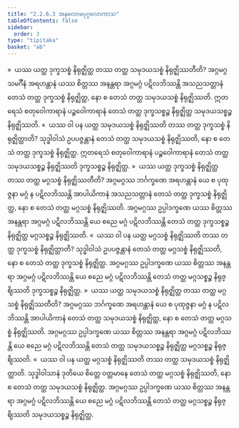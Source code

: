 ```yaml
---
title: "2.2.6.3 အနုလောမပုဂ္ဂလောကာသ"
tableOfContents: false
sidebar:
  order: 3
type: "tipitaka"
basket: "ab"
---
```



<DynamicBreadcrumb />

<Division number="129">

<Paragraph number="653">
»  ယဿ ယတ္ထ ဒုက္ခသစ္စံ နိရုဇ္ဈိတ္ထ တဿ တတ္ထ သမုဒယသစ္စံ နိရုဇ္ဈိဿတီတိ?
</Paragraph>

<Paragraph number="654">
အဂ္ဂမဂ္ဂသမင်္ဂီနံ အရဟန္တာနံ ယဿ စိတ္တဿ အနန္တရာ အဂ္ဂမဂ္ဂံ ပဋိလဘိဿန္တိ အသညသတ္တာနံ တေသံ တတ္ထ ဒုက္ခသစ္စံ နိရုဇ္ဈိတ္ထ, နော စ တေသံ တတ္ထ သမုဒယသစ္စံ နိရုဇ္ဈိဿတိ. ဣတရေသံ စတုဝေါကာရာနံ ပဉ္စဝေါကာရာနံ တေသံ တတ္ထ ဒုက္ခသစ္စဉ္စ နိရုဇ္ဈိတ္ထ သမုဒယသစ္စဉ္စ နိရုဇ္ဈိဿတိ.
</Paragraph>

<Paragraph number="655">
«  ယဿ ဝါ ပန ယတ္ထ သမုဒယသစ္စံ နိရုဇ္ဈိဿတိ တဿ တတ္ထ ဒုက္ခသစ္စံ နိရုဇ္ဈိတ္ထာတိ?
</Paragraph>

<Paragraph number="656">
သုဒ္ဓါဝါသံ ဥပပဇ္ဇန္တာနံ တေသံ တတ္ထ သမုဒယသစ္စံ နိရုဇ္ဈိဿတိ, နော စ တေသံ တတ္ထ ဒုက္ခသစ္စံ နိရုဇ္ဈိတ္ထ. ဣတရေသံ စတုဝေါကာရာနံ ပဉ္စဝေါကာရာနံ တေသံ တတ္ထ သမုဒယသစ္စဉ္စ နိရုဇ္ဈိဿတိ ဒုက္ခသစ္စဉ္စ နိရုဇ္ဈိတ္ထ.
</Paragraph>

<Paragraph number="657">
»  ယဿ ယတ္ထ ဒုက္ခသစ္စံ နိရုဇ္ဈိတ္ထ တဿ တတ္ထ မဂ္ဂသစ္စံ နိရုဇ္ဈိဿတီတိ?
</Paragraph>

<Paragraph number="658">
အဂ္ဂမဂ္ဂဿ ဘင်္ဂက္ခဏေ အရဟန္တာနံ ယေ စ ပုထုဇ္ဇနာ မဂ္ဂံ န ပဋိလဘိဿန္တိ အာပါယိကာနံ အသညသတ္တာနံ တေသံ တတ္ထ ဒုက္ခသစ္စံ နိရုဇ္ဈိတ္ထ, နော စ တေသံ တတ္ထ မဂ္ဂသစ္စံ နိရုဇ္ဈိဿတိ. အဂ္ဂမဂ္ဂဿ ဥပ္ပါဒက္ခဏေ ယဿ စိတ္တဿ အနန္တရာ အဂ္ဂမဂ္ဂံ ပဋိလဘိဿန္တိ ယေ စညေ မဂ္ဂံ ပဋိလဘိဿန္တိ တေသံ တတ္ထ ဒုက္ခသစ္စဉ္စ နိရုဇ္ဈိတ္ထ မဂ္ဂသစ္စဉ္စ နိရုဇ္ဈိဿတိ.
</Paragraph>

<Paragraph number="659">
«  ယဿ ဝါ ပန ယတ္ထ မဂ္ဂသစ္စံ နိရုဇ္ဈိဿတိ တဿ တတ္ထ ဒုက္ခသစ္စံ နိရုဇ္ဈိတ္ထာတိ?
</Paragraph>

<Paragraph number="660">
သုဒ္ဓါဝါသံ ဥပပဇ္ဇန္တာနံ တေသံ တတ္ထ မဂ္ဂသစ္စံ နိရုဇ္ဈိဿတိ, နော စ တေသံ တတ္ထ ဒုက္ခသစ္စံ နိရုဇ္ဈိတ္ထ. အဂ္ဂမဂ္ဂဿ ဥပ္ပါဒက္ခဏေ ယဿ စိတ္တဿ အနန္တရာ အဂ္ဂမဂ္ဂံ ပဋိလဘိဿန္တိ ယေ စညေ မဂ္ဂံ ပဋိလဘိဿန္တိ တေသံ တတ္ထ မဂ္ဂသစ္စဉ္စ နိရုဇ္ဈိဿတိ ဒုက္ခသစ္စဉ္စ နိရုဇ္ဈိတ္ထ.
</Paragraph>

</Division>
<Division number="130">

<Paragraph number="661">
»  ယဿ ယတ္ထ သမုဒယသစ္စံ နိရုဇ္ဈိတ္ထ တဿ တတ္ထ မဂ္ဂသစ္စံ နိရုဇ္ဈိဿတီတိ?
</Paragraph>

<Paragraph number="662">
အဂ္ဂမဂ္ဂဿ ဘင်္ဂက္ခဏေ အရဟန္တာနံ ယေ စ ပုထုဇ္ဇနာ မဂ္ဂံ န ပဋိလဘိဿန္တိ အာပါယိကာနံ တေသံ တတ္ထ သမုဒယသစ္စံ နိရုဇ္ဈိတ္ထ, နော စ တေသံ တတ္ထ မဂ္ဂသစ္စံ နိရုဇ္ဈိဿတိ. အဂ္ဂမဂ္ဂဿ ဥပ္ပါဒက္ခဏေ ယဿ စိတ္တဿ အနန္တရာ အဂ္ဂမဂ္ဂံ ပဋိလဘိဿန္တိ ယေ စညေ မဂ္ဂံ ပဋိလဘိဿန္တိ တေသံ တတ္ထ သမုဒယသစ္စဉ္စ နိရုဇ္ဈိတ္ထ မဂ္ဂသစ္စဉ္စ နိရုဇ္ဈိဿတိ.
</Paragraph>

<Paragraph number="663">
«  ယဿ ဝါ ပန ယတ္ထ မဂ္ဂသစ္စံ နိရုဇ္ဈိဿတိ တဿ တတ္ထ သမုဒယသစ္စံ နိရုဇ္ဈိတ္ထာတိ.
</Paragraph>

<Paragraph number="664">
သုဒ္ဓါဝါသာနံ ဒုတိယေ စိတ္တေ ဝတ္တမာနေ တေသံ တတ္ထ မဂ္ဂသစ္စံ နိရုဇ္ဈိဿတိ, နော စ တေသံ တတ္ထ သမုဒယသစ္စံ နိရုဇ္ဈိတ္ထ. အဂ္ဂမဂ္ဂဿ ဥပ္ပါဒက္ခဏေ ယဿ စိတ္တဿ အနန္တရာ အဂ္ဂမဂ္ဂံ ပဋိလဘိဿန္တိ ယေ စညေ မဂ္ဂံ ပဋိလဘိဿန္တိ တေသံ တတ္ထ မဂ္ဂသစ္စဉ္စ နိရုဇ္ဈိဿတိ သမုဒယသစ္စဉ္စ နိရုဇ္ဈိတ္ထ.
</Paragraph>
</Division>